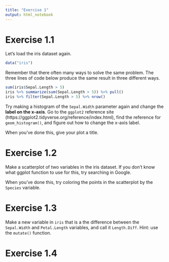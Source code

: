 ```yaml
---
title: "Exercise 1"
output: html_notebook
---
```


# Exercise 1.1

Let's load the iris dataset again.

```r
data("iris")
```

Remember that there often many ways to solve the same problem. The three lines of code below produce the same result in three different ways.

```r
sum(iris$Sepal.Length > 5)
iris %>% summarize(sum(Sepal.Length > 5)) %>% pull()
iris %>% filter(Sepal.Length > 5) %>% nrow()
```

Try making a histogram of the `Sepal.Width` parameter again and change the **label on the x-axis**. Go to the `ggplot2` reference site (https://ggplot2.tidyverse.org/reference/index.html), find the reference for `geom_histogram()`, and figure out how to change the x-axis label.

When you've done this, give your plot a title.

# Exercise 1.2

Make a scatterplot of two variables in the iris dataset. If you don't know what ggplot function to use for this, try searching in Google.

When you've done this, try coloring the points in the scatterplot by the `Species` variable.

# Exercise 1.3

Make a new variable in `iris` that is a the difference between the `Sepal.Width` and `Petal.Length` variables, and call it `Length.Diff`. Hint: use the `mutate()` function.

# Exercise 1.4








